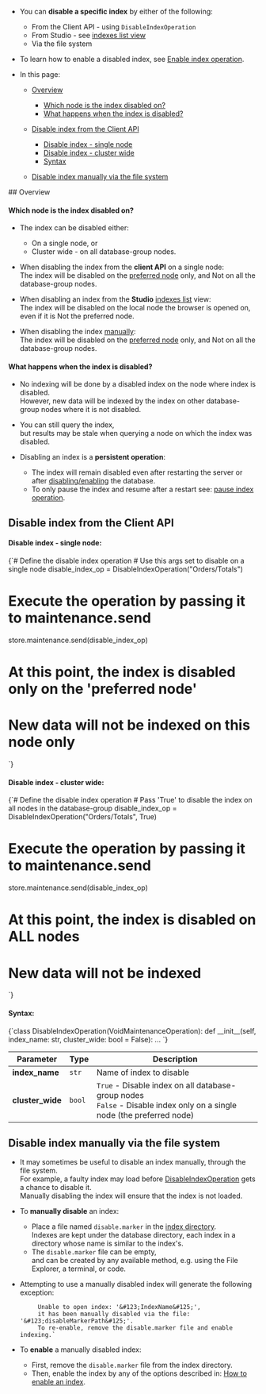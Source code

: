 
<Admonition type="note" title="">

* You can **disable a specific index** by either of the following:  
  * From the Client API - using `DisableIndexOperation`  
  * From Studio - see [indexes list view](../../../../studio/database/indexes/indexes-list-view.mdx#indexes-list-view---actions)  
  * Via the file system

* To learn how to enable a disabled index, see [Enable index operation](../../../../client-api/operations/maintenance/indexes/enable-index.mdx).

* In this page:

    * [Overview](../../../../client-api/operations/maintenance/indexes/disable-index.mdx#overview)
      * [Which node is the index disabled on?](../../../../client-api/operations/maintenance/indexes/disable-index.mdx#which-node-is-the-index-disabled-on) 
      * [What happens when the index is disabled?](../../../../client-api/operations/maintenance/indexes/disable-index.mdx#what-happens-when-the-index-is-disabled) 
  
    * [Disable index from the Client API](../../../../client-api/operations/maintenance/indexes/disable-index.mdx#disable-index-from-the-client-api)     
        * [Disable index - single node](../../../../client-api/operations/maintenance/indexes/disable-index.mdx#disable-index---single-node)
        * [Disable index - cluster wide](../../../../client-api/operations/maintenance/indexes/disable-index.mdx#disable-index---cluster-wide)
        * [Syntax](../../../../client-api/operations/maintenance/indexes/disable-index.mdx#syntax)
  
    * [Disable index manually via the file system](../../../../client-api/operations/maintenance/indexes/disable-index.mdx#disable-index-manually-via-the-file-system)

</Admonition>
## Overview

#### Which node is the index disabled on?

* The index can be disabled either:  
    * On a single node, or  
    * Cluster wide - on all database-group nodes.  

* When disabling the index from the **client API** on a single node:  
  The index will be disabled on the [preferred node](../../../../client-api/configuration/load-balance/overview.mdx#the-preferred-node) only, and Not on all the database-group nodes.  

* When disabling an index from the **Studio** [indexes list](../../../../studio/database/indexes/indexes-list-view.mdx#indexes-list-view---actions) view:  
  The index will be disabled on the local node the browser is opened on, even if it is Not the preferred node.  

* When disabling the index [manually](../../../../client-api/operations/maintenance/indexes/disable-index.mdx#disable-index-via-the-file-system):  
  The index will be disabled on the [preferred node](../../../../client-api/configuration/load-balance/overview.mdx#the-preferred-node) only, and Not on all the database-group nodes.
#### What happens when the index is disabled?  

* No indexing will be done by a disabled index on the node where index is disabled.  
  However, new data will be indexed by the index on other database-group nodes where it is not disabled.

* You can still query the index,  
  but results may be stale when querying a node on which the index was disabled.  

* Disabling an index is a **persistent operation**:  
  * The index will remain disabled even after restarting the server or after [disabling/enabling](../../../../client-api/operations/server-wide/toggle-databases-state.mdx) the database.  
  * To only pause the index and resume after a restart see: [pause index operation](../../../../client-api/operations/maintenance/indexes/stop-index.mdx).  



## Disable index from the Client API

#### Disable index - single node:

<TabItem value="disable_1" label="disable_1">
<CodeBlock language="python">
{`# Define the disable index operation
# Use this args set to disable on a single node
disable_index_op = DisableIndexOperation("Orders/Totals")

# Execute the operation by passing it to maintenance.send
store.maintenance.send(disable_index_op)

# At this point, the index is disabled only on the 'preferred node'
# New data will not be indexed on this node only
`}
</CodeBlock>
</TabItem>
#### Disable index - cluster wide:

<TabItem value="disable_2" label="disable_2">
<CodeBlock language="python">
{`# Define the disable index operation
# Pass 'True' to disable the index on all nodes in the database-group
disable_index_op = DisableIndexOperation("Orders/Totals", True)

# Execute the operation by passing it to maintenance.send
store.maintenance.send(disable_index_op)

# At this point, the index is disabled on ALL nodes
# New data will not be indexed
`}
</CodeBlock>
</TabItem>
#### Syntax:  

<TabItem value="syntax" label="syntax">
<CodeBlock language="python">
{`class DisableIndexOperation(VoidMaintenanceOperation):
    def __init__(self, index_name: str, cluster_wide: bool = False): ...
`}
</CodeBlock>
</TabItem>

| Parameter        | Type   | Description                                                                                                              |
|------------------|--------|--------------------------------------------------------------------------------------------------------------------------|
| **index_name**   | `str`  | Name of index to disable                                                                                                 |
| **cluster_wide** | `bool` | `True` - Disable index on all database-group nodes<br/>`False` - Disable index only on a single node (the preferred node) |



## Disable index manually via the file system

* It may sometimes be useful to disable an index manually, through the file system.  
  For example, a faulty index may load before [DisableIndexOperation](../../../../client-api/operations/maintenance/indexes/disable-index.mdx#disableindexoperation) gets a chance to disable it.  
  Manually disabling the index will ensure that the index is not loaded.  

* To **manually disable** an index:  

  * Place a file named `disable.marker` in the [index directory](../../../../server/storage/directory-structure.mdx).  
    Indexes are kept under the database directory, each index in a directory whose name is similar to the index's.   
  * The `disable.marker` file can be empty,  
    and can be created by any available method, e.g. using the File Explorer, a terminal, or code.  

* Attempting to use a manually disabled index will generate the following exception:  

           Unable to open index: '&#123;IndexName&#125;', 
           it has been manually disabled via the file: '&#123;disableMarkerPath&#125;'.  
           To re-enable, remove the disable.marker file and enable indexing.`

* To **enable** a manually disabled index:  

  * First, remove the `disable.marker` file from the index directory.
  * Then, enable the index by any of the options described in: [How to enable an index](../../../../client-api/operations/maintenance/indexes/enable-index.mdx#how-to-enable-an-index).




